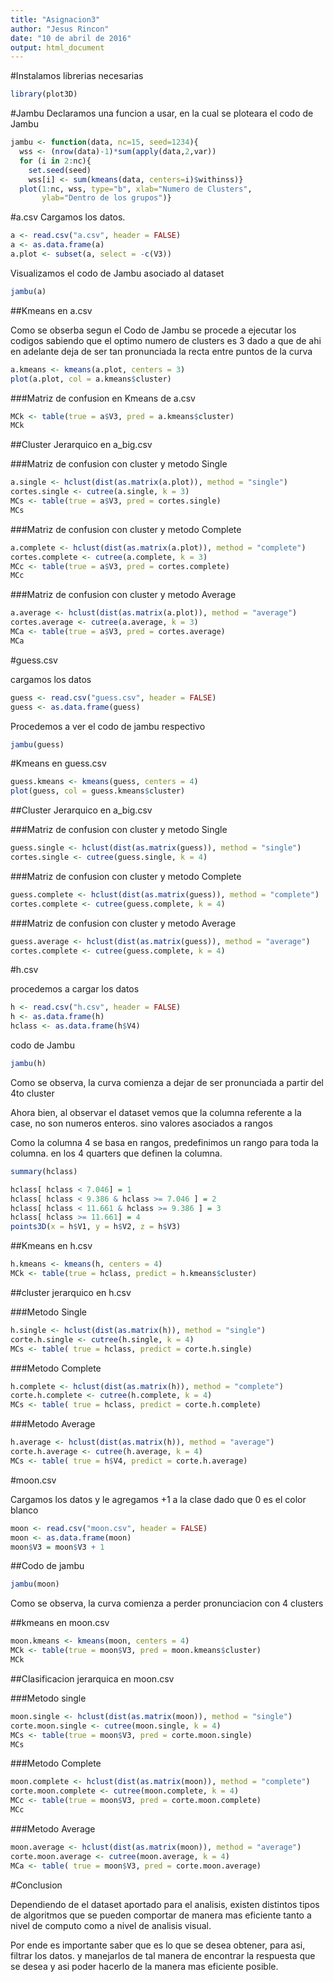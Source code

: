 ```yaml
---
title: "Asignacion3"
author: "Jesus Rincon"
date: "10 de abril de 2016"
output: html_document
---
```


#Instalamos librerias necesarias

```r

library(plot3D)

```

#Jambu
Declaramos una funcion a usar, en la cual se ploteara el codo de Jambu

```r
jambu <- function(data, nc=15, seed=1234){
  wss <- (nrow(data)-1)*sum(apply(data,2,var))
  for (i in 2:nc){
    set.seed(seed)
    wss[i] <- sum(kmeans(data, centers=i)$withinss)}
  plot(1:nc, wss, type="b", xlab="Numero de Clusters",
       ylab="Dentro de los grupos")}

```

#a.csv
Cargamos los datos.
```r
a <- read.csv("a.csv", header = FALSE)
a <- as.data.frame(a)
a.plot <- subset(a, select = -c(V3))
```
Visualizamos el codo de Jambu asociado al dataset
```r
jambu(a)
```
##Kmeans en a.csv

Como se obserba segun el Codo de Jambu se procede a ejecutar los codigos sabiendo
que el optimo numero de clusters es 3 dado a que de ahi en adelante deja de ser 
tan pronunciada la recta entre puntos de la curva

```r
a.kmeans <- kmeans(a.plot, centers = 3)
plot(a.plot, col = a.kmeans$cluster)
```
###Matriz de confusion en Kmeans de a.csv

```r
MCk <- table(true = a$V3, pred = a.kmeans$cluster)
MCk
```
##Cluster Jerarquico en a_big.csv

###Matriz de confusion con cluster y metodo Single

```r
a.single <- hclust(dist(as.matrix(a.plot)), method = "single")
cortes.single <- cutree(a.single, k = 3)
MCs <- table(true = a$V3, pred = cortes.single)
MCs
```

###Matriz de confusion con cluster y metodo Complete

```r
a.complete <- hclust(dist(as.matrix(a.plot)), method = "complete")
cortes.complete <- cutree(a.complete, k = 3)
MCc <- table(true = a$V3, pred = cortes.complete)
MCc
```

###Matriz de confusion con cluster y metodo Average

```r
a.average <- hclust(dist(as.matrix(a.plot)), method = "average")
cortes.average <- cutree(a.average, k = 3)
MCa <- table(true = a$V3, pred = cortes.average)
MCa
```


#guess.csv

cargamos los datos 

```r
guess <- read.csv("guess.csv", header = FALSE)
guess <- as.data.frame(guess)
```
Procedemos a ver el codo de jambu respectivo
```r
jambu(guess)
```
#Kmeans en guess.csv
```r
guess.kmeans <- kmeans(guess, centers = 4)
plot(guess, col = guess.kmeans$cluster)
```

##Cluster Jerarquico en a_big.csv

###Matriz de confusion con cluster y metodo Single

```r
guess.single <- hclust(dist(as.matrix(guess)), method = "single")
cortes.single <- cutree(guess.single, k = 4)
```
###Matriz de confusion con cluster y metodo Complete

```r
guess.complete <- hclust(dist(as.matrix(guess)), method = "complete")
cortes.complete <- cutree(guess.complete, k = 4)
```
###Matriz de confusion con cluster y metodo Average

```r
guess.average <- hclust(dist(as.matrix(guess)), method = "average")
cortes.complete <- cutree(guess.complete, k = 4)
```

#h.csv

procedemos a cargar los datos 

```r
h <- read.csv("h.csv", header = FALSE)
h <- as.data.frame(h)
hclass <- as.data.frame(h$V4)
```

codo de Jambu

```r
jambu(h)
```
Como se observa, la curva comienza a dejar de ser pronunciada a partir del 4to cluster

Ahora bien, al observar el dataset vemos que la columna referente a la case, no son numeros enteros. sino valores asociados a rangos

Como la columna 4 se basa en rangos, predefinimos un rango para toda la columna.
en los 4 quarters que definen la columna.

```r
summary(hclass)

hclass[ hclass < 7.046] = 1
hclass[ hclass < 9.386 & hclass >= 7.046 ] = 2
hclass[ hclass < 11.661 & hclass >= 9.386 ] = 3
hclass[ hclass >= 11.661] = 4
points3D(x = h$V1, y = h$V2, z = h$V3)
```

##Kmeans en h.csv

```r
h.kmeans <- kmeans(h, centers = 4)
MCk <- table(true = hclass, predict = h.kmeans$cluster)

```

##cluster jerarquico en h.csv

###Metodo Single

```r
h.single <- hclust(dist(as.matrix(h)), method = "single")
corte.h.single <- cutree(h.single, k = 4)
MCs <- table( true = hclass, predict = corte.h.single)

```

###Metodo Complete

```r
h.complete <- hclust(dist(as.matrix(h)), method = "complete")
corte.h.complete <- cutree(h.complete, k = 4)
MCs <- table( true = hclass, predict = corte.h.complete)

```

###Metodo Average

```r
h.average <- hclust(dist(as.matrix(h)), method = "average")
corte.h.average <- cutree(h.average, k = 4)
MCs <- table( true = h$V4, predict = corte.h.average)

```

#moon.csv

Cargamos los datos y le agregamos +1 a la clase dado que 0 es el color blanco

```r
moon <- read.csv("moon.csv", header = FALSE)
moon <- as.data.frame(moon)
moon$V3 = moon$V3 + 1
```
##Codo de jambu

```r
jambu(moon)
```
Como se observa, la curva comienza a perder pronunciacion con 4 clusters

##kmeans en moon.csv

```r
moon.kmeans <- kmeans(moon, centers = 4)
MCk <- table(true = moon$V3, pred = moon.kmeans$cluster)
MCk
```

##Clasificacion jerarquica en moon.csv

###Metodo single
```r
moon.single <- hclust(dist(as.matrix(moon)), method = "single")
corte.moon.single <- cutree(moon.single, k = 4)
MCs <- table(true = moon$V3, pred = corte.moon.single)
MCs
```

###Metodo Complete

```r
moon.complete <- hclust(dist(as.matrix(moon)), method = "complete")
corte.moon.complete <- cutree(moon.complete, k = 4)
MCc <- table(true = moon$V3, pred = corte.moon.complete)
MCc
```

###Metodo Average 

```r
moon.average <- hclust(dist(as.matrix(moon)), method = "average")
corte.moon.average <- cutree(moon.average, k = 4)
MCa <- table( true = moon$V3, pred = corte.moon.average)
```


#Conclusion

Dependiendo de el dataset aportado para el analisis, existen distintos tipos de algoritmos que se pueden comportar de manera mas eficiente tanto a nivel de computo como a nivel de analisis visual.

Por ende es importante saber que es lo que se desea obtener, para asi, filtrar los datos. y manejarlos de tal manera de encontrar la respuesta que se desea y asi poder hacerlo de la manera mas eficiente posible.